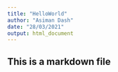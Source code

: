 ```yaml
---
title: "HelloWorld"
author: "Asiman Dash"
date: "28/03/2021"
output: html_document
---
```


## This is a markdown file
